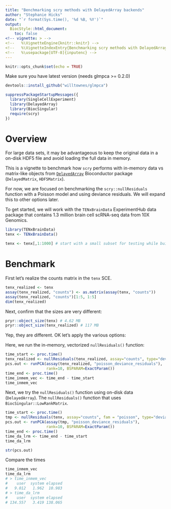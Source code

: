 ```yaml
---
title: "Benchmarking scry methods with DelayedArray backends"
author: "Stephanie Hicks"
date: "`r format(Sys.time(), '%d %B, %Y')`"
output: 
  BiocStyle::html_document:
    toc: false
<!-- vignette: > -->
<!--   %\VignetteEngine{knitr::knitr} -->
<!--   %\VignetteIndexEntry{Benchmarking scry methods with DelayedArray backends} -->
<!--   %\usepackage[UTF-8]{inputenc} -->
---
```


```r
knitr::opts_chunk$set(echo = TRUE)
```

Make sure you have latest version (needs glmpca >= 0.2.0)
```r
devtools::install_github("willtownes/glmpca")
```


```r
suppressPackageStartupMessages({
  library(SingleCellExperiment)
  library(DelayedArray)
  library(BiocSingular)
  require(scry)
})
```

# Overview

For large data sets, it may be advantageous to keep the original data in a on-disk HDF5 file and avoid loading the full data in memory.

This is a vignette to benchmark how `scry` performs with in-memory data vs matrix-like objects from [`DelayedArray`](https://bioconductor.org/packages/DelayedArray) Bioconductor package (`DelayedMatrix`, `HDF5Matrix`). 

For now, we are focused on benchmarking the `scry::nullResiduals` function with a Poisson model and using deviance residuals. We will expand this to other options later. 

To get started, we will work with the `TENxBrainData` ExperimentHub data package that contains 1.3 million brain cell scRNA-seq data from 10X Genomics. 

```r
library(TENxBrainData)
tenx <- TENxBrainData()

tenx <- tenx[,1:1000] # start with a small subset for testing while building benchmark code
```

# Benchmark

First let's realize the counts matrix in the `tenx` SCE. 
```r
tenx_realized <- tenx
assay(tenx_realized, "counts") <- as.matrix(assay(tenx, "counts"))
assay(tenx_realized, "counts")[1:5, 1:5]
dim(tenx_realized)
```

Next, confirm that the sizes are very different: 
```r
pryr::object_size(tenx) # 4.62 MB
pryr::object_size(tenx_realized) # 117 MB
```

Yep, they are different. OK let's apply the various options: 

Here, we run the in-memory, vectorized `nullResiduals()` function: 

```r
time_start <- proc.time()
tenx_realized <- nullResiduals(tenx_realized, assay="counts", type="deviance")
pcs.out <- runPCA(assay(tenx_realized, "poisson_deviance_residuals"), 
                  rank=10, BSPARAM=ExactParam())
time_end <- proc.time()
time_inmem_vec <- time_end - time_start
time_inmem_vec
```

Next, we try the `nullResiduals()` function using on-disk data (`DelayedArray`). 
The `nullResiduals()` function that uses `BiocSingular::LowRankMatrix`. 
```r
time_start <- proc.time()
tmp <- nullResiduals(tenx, assay="counts", fam = "poisson", type="deviance")
pcs.out <- runPCA(assay(tmp, "poisson_deviance_residuals"), 
                  rank=10, BSPARAM=ExactParam())
time_end <- proc.time()
time_da_lrm <- time_end - time_start
time_da_lrm

str(pcs.out)
```

Compare the times 
```r
time_inmem_vec
time_da_lrm
# > time_inmem_vec
#    user  system elapsed 
#   9.012   1.962  10.983 
# > time_da_lrm
#    user  system elapsed 
# 134.557   3.419 138.065 
```



